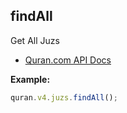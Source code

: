 ## findAll

Get All Juzs

- [Quran.com API Docs](https://quran.api-docs.io/v4/juz/get-all-juzs)

**Example:**

```js
quran.v4.juzs.findAll();
```
